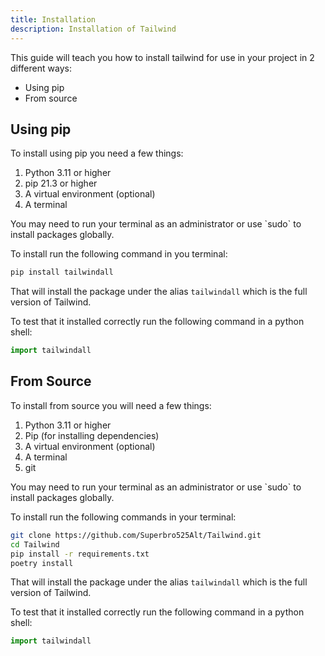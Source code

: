 ```yaml
---
title: Installation
description: Installation of Tailwind
---
```



This guide will teach you how to install tailwind for use in your project in 2 different ways:
- Using pip
- From source

## Using pip

To install using pip you need a few things:

1. Python 3.11 or higher
2. pip 21.3 or higher
3. A virtual environment (optional)
4. A terminal

<Card title="Tip" icon="information">
    You may need to run your terminal as an administrator or use `sudo` to install packages globally.
</Card>

To install run the following command in you terminal:

```bash
pip install tailwindall
```

That will install the package under the alias `tailwindall` which is the full version of Tailwind.

To test that it installed correctly run the following command in a python shell:

```python
import tailwindall
```

## From Source

To install from source you will need a few things:

1. Python 3.11 or higher
2. Pip (for installing dependencies)
3. A virtual environment (optional)
4. A terminal
5. git

<Card title="Tip" icon="information">
    You may need to run your terminal as an administrator or use `sudo` to install packages globally.
</Card>

To install run the following commands in your terminal:

```bash
git clone https://github.com/Superbro525Alt/Tailwind.git
cd Tailwind
pip install -r requirements.txt
poetry install
```

That will install the package under the alias `tailwindall` which is the full version of Tailwind.

To test that it installed correctly run the following command in a python shell:

```python
import tailwindall
```
